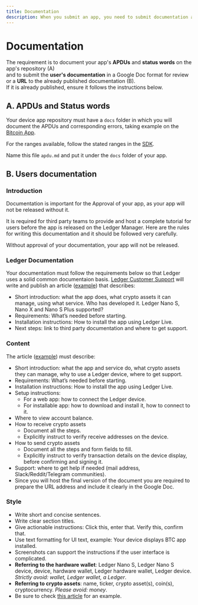 ```yaml
---
title: Documentation
description: When you submit an app, you need to submit documentation about your app's APDUs and status words and to submit the user's documentation.
---
```



# Documentation

The requirement is to document your app's **APDUs** and **status words** on the app's repository (A)  
and to submit the **user's documentation** in a Google Doc format for review or a **URL** to the already published documentation (B).  
If it is already published, ensure it follows the instructions below.

## A. APDUs and Status words

Your device app repository must have a `docs` folder in which you will document the APDUs and corresponding errors, taking example on the [Bitcoin App](https://github.com/LedgerHQ/app-bitcoin-new/blob/develop/doc/bitcoin.md).

For the ranges available, follow the stated ranges in the [SDK](https://github.com/LedgerHQ/ledger-secure-sdk/blob/master/include/errors.h).

Name this file `apdu.md` and put it under the `docs` folder of your app. 


## B. Users documentation

### Introduction

Documentation is important for the Approval of your app, as your app will not be released without it.

It is required for third party teams to provide and host a complete tutorial for users before the app is released on the Ledger Manager. Here are the rules for writing this documentation and it should be followed very carefully.

<Callout type="warning" emoji="⚠️">
  Without approval of your documentation, your app will not be released.
</Callout>

### Ledger Documentation

Your documentation must follow the requirements below  so that Ledger uses a solid common documentaion basis.
[Ledger Customer Support](https://support.ledgerwallet.com/hc/en-us) will write and publish an article ([example](https://support.ledgerwallet.com/hc/en-us/articles/360007583514-Ontology-ONT-)) that describes:
- Short introduction: what the app does, what crypto assets it can manage, using what service. Who has developed it. Ledger Nano S, Nano X and Nano S Plus supported?
- Requirements: What’s needed before starting.
- Installation instructions: How to install the app using Ledger Live.
- Next steps: link to third party documentation and where to get support.


### Content

The article ([example](https://blog.cyberrepublic.org/2020/06/15/how-to-use-your-ledger-device-with-the-elastos-light-wallet/)) must describe:
- Short introduction: what the app and service do, what crypto assets they can manage, why to use a Ledger device, where to get support.
- Requirements: What’s needed before starting.
- Installation instructions: How to install the app using Ledger Live.
- Setup instructions:
    - For a web app: how to connect the Ledger device.
    - For installable app: how to download and install it, how to connect to it.
- Where to view account balance.
- How to receive crypto assets
    - Document all the steps.
    - Explicitly instruct to verify receive addresses on the device.
- How to send crypto assets
    - Document all the steps and form fields to fill.
    - Explicitly instruct to verify transaction details on the device display, before confirming and signing it.
- Support: where to get help if needed (mail address, Slack/Reddit/Telegram communities). 
- Since you will host the final version of the document you are required to prepare the URL address and include it clearly in the Google Doc.

### Style

- Write short and concise sentences.
- Write clear section titles.
- Give actionable instructions: Click this, enter that. Verify this, confirm that.
- Use text formatting for UI text, example: Your device displays BTC app installed.
- Screenshots can support the instructions if the user interface is complicated.
- **Referring to the hardware wallet**: Ledger Nano S, Ledger Nano S device, device, hardware wallet, Ledger hardware wallet, Ledger device.
<i>Strictly avoid: wallet, Ledger wallet, a Ledger</i>.
- **Referring to crypto assets**: name, ticker, crypto asset(s), coin(s), cryptocurrency.
<i>Please avoid: money</i>.
- Be sure to check [this article](https://blog.cyberrepublic.org/2020/06/15/how-to-use-your-ledger-device-with-the-elastos-light-wallet/) for an example.

